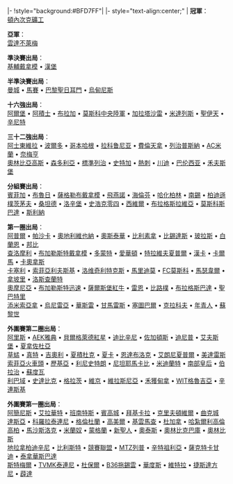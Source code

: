 <noinclude>{{fb start}}</noinclude>
|-
!style="background:#BFD7FF"| {{Tnavbar-header|'''[[2008/09賽季歐洲足協盃|2008年至2009年]][[歐洲足協盃|-{zh-hk:歐洲足協盃;zh-hans:欧洲联盟杯}-]]'''|UEFA Cup 2008-09}}
{{fb inner start}}
|- style="text-align:center;"
|
'''冠軍'''：<br>
[[頓內次克礦工足球俱樂部|頓內次克礦工]]

'''亞軍'''：<br>
[[不來梅沙洲體育俱樂部|雲達不萊梅]]

'''準決賽出局'''：<br>
[[基輔迪納摩足球俱樂部|基輔戴拿模]]&nbsp;•
[[汉堡体育俱乐部|漢堡]]


'''半準決賽出局'''：<br>
[[曼城足球會|曼城]]&nbsp;•
[[馬賽足球俱樂部|馬賽]]&nbsp;•
[[巴黎聖日耳曼足球俱樂部|巴黎聖日耳門]]&nbsp;•
[[烏迪內斯足球俱樂部|烏甸尼斯]]


'''十六強出局'''：<br>
[[奧爾堡體育俱樂部|阿爾堡]]&nbsp;•
[[阿賈克斯足球俱樂部|阿積士]]&nbsp;•
[[布拉加體育會|布拉加]]&nbsp;•
[[莫斯科中央陸軍足球俱樂部|莫斯科中央陸軍]]&nbsp;•
[[加拉塔薩雷體育俱樂部|加拉塔沙雷]]&nbsp;•
[[:en:Metalist Kharkiv|米達列斯]]&nbsp;•
[[聖艾蒂安足球俱樂部|聖伊天]]&nbsp;•
[[聖彼得堡澤尼特足球俱樂部|辛尼特]]


'''三十二強出局'''：<br>
[[阿斯頓維拉足球俱樂部|阿士東維拉]]&nbsp;•
[[波爾多足球俱樂部|波爾多]]&nbsp;•
[[哥本哈根足球會|哥本哈根]]&nbsp;•
[[拉科鲁尼亚体育俱乐部|拉科鲁尼亚]]&nbsp;•
[[佛羅倫斯足球俱樂部|費倫天拿]]&nbsp;•
[[:en:Lech Poznań|列治普斯納]]&nbsp;•
[[米蘭足球俱樂部|AC米蘭]]&nbsp;•
[[NEC奈梅亨足球俱樂部|奈梅亨]]<br>
[[奧林匹亞克斯足球俱樂部|奧林比亞高斯]]&nbsp;•
[[桑普多利亞足球俱樂部|森多利亞]]&nbsp;•
[[標準列日|標準列治]]&nbsp;•
[[斯圖加特足球俱樂部|史特加]]&nbsp;•
[[托特納姆熱刺足球俱樂部|熱刺]]&nbsp;•
[[特溫特足球俱樂部|川迪]]&nbsp;•
[[巴伦西亚足球俱乐部|巴伦西亚]]&nbsp;•
[[沃爾夫斯堡足球俱樂部|禾夫斯堡]]


'''分組賽出局'''：<br>
[[本菲卡足球俱樂部|賓菲加]]&nbsp;•
[[布魯日足球俱樂部|布魯日]]&nbsp;•
[[薩格勒布迪納摩足球俱樂部|薩格勒布戴拿模]]&nbsp;•
[[飛燕諾]]&nbsp;•
[[SC海倫芬|海倫芬]]&nbsp;•
[[柏林赫塔足球俱樂部|哈化柏林]]&nbsp;•
[[南錫足球俱樂部|南錫]]&nbsp;•
[[貝爾格勒游擊隊足球俱樂部|柏迪遜]]<br>
[[樸茨茅斯足球俱樂部|樸茨茅夫]]&nbsp;•
[[桑坦德競技|桑坦德]]&nbsp;•
[[洛辛堡足球俱樂部|洛辛堡]]&nbsp;•
[[沙爾克04足球俱樂部|史浩克零四]]&nbsp;•
[[塞維利亞足球俱樂部|西維爾]]&nbsp;•
[[布拉格斯拉維亞足球俱樂部|布拉格斯拉維亞]]&nbsp;•
[[莫斯科斯巴達克足球俱樂部|莫斯科斯巴達]]&nbsp;•
[[:en:MŠK Žilina|斯利納]]


'''第一圈出局'''：<br>
[[尼科西亞希臘人競技足球俱樂部|阿普爾]]&nbsp;•
[[:en:FC Artmedia Petržalka|帕沙卡]]&nbsp;•
[[奧地利維也納足球俱樂部|奧地利維也納]]&nbsp;•
[[:en:Baník Ostrava|奧斯泰華]]&nbsp;•
[[貝林佐納足球俱樂部|比利素拿]]&nbsp;•
[[貝西克塔斯體操俱樂部|比錫達斯]]&nbsp;•
[[:en:FK Borac Čačak|玻拉斯]]&nbsp;•
[[白蘭恩]]&nbsp;•
[[邦比足球會|邦比]]<br>
[[:en:Cherno More Varna|查洛摩利]]&nbsp;•
[[布加勒斯特迪納摩足球俱樂部|布加勒斯特戴拿模]]&nbsp;•
[[多特蒙德足球俱樂部|多蒙特]]&nbsp;•
[[埃弗頓足球俱樂部|愛華頓]]&nbsp;•
[[:en:Hapoel Tel Aviv F.C.|特拉維夫夏普爾]]&nbsp;•
[[:en:FC Honka|漢卡]]&nbsp;•
[[卡爾馬足球俱樂部|卡爾馬]]&nbsp;•
[[FBK卡奧拿斯|卡奧拿斯]]<br>
[[:en:Kayserispor|卡塞利]]&nbsp;•
[[索菲亞列夫斯基足球俱樂部|索菲亞利夫斯基]]&nbsp;•
[[洛维奇利特克斯]]&nbsp;•
[[馬里迪莫足球俱樂部|馬里迪莫]]&nbsp;•
[[莫斯科足球俱樂部|FC莫斯科]]&nbsp;•
[[馬瑟韋爾足球會|馬瑟韋爾]]&nbsp;•
[[拿坡里足球俱樂部|拿坡里]]&nbsp;•
[[:en:FC Nordsjælland|洛斯查蘭特]]<br>
[[:en:AC Omonia|奧摩尼亞]]&nbsp;•
[[:en:Rapid Bucureşti|布加勒斯特迅速]]&nbsp;•
[[薩爾斯堡紅牛足球俱樂部|薩爾斯堡紅牛]]&nbsp;•
[[雷恩足球俱樂部|雷恩]]&nbsp;•
[[斯拉文貝魯波足球俱樂部|比路樸]]&nbsp;•
[[布拉格斯巴達足球俱樂部|布拉格斯巴達]]&nbsp;•
[[:en:St Patrick's Athletic|聖巴特里]]<br>
[[:en:FC Timişoara|添米索亞拿]]&nbsp;•
[[:en:FC Unirea Voluntari Urziceni|烏尼雷亞]]&nbsp;•
[[:en:F.C. Vaslui|華斯雷]]&nbsp;•
[[:en:Vitória S.C.|甘馬雷斯]]&nbsp;•
[[塞圖巴爾足球會|塞圖巴爾]]&nbsp;•
[[維斯瓦克拉科夫足球俱樂部|克拉科夫]]&nbsp;•
[[伯爾尼年輕人體育俱樂部|年青人]]&nbsp;•
[[蘇黎世足球俱樂部|蘇黎世]]


'''外圍賽第二圈出局'''：<br>
[[:en:Aris Thessaloniki|阿里斯]]&nbsp;•
[[AEK雅典足球俱樂部|AEK雅典]]&nbsp;•
[[貝爾格勒紅星足球俱樂部|貝爾格萊德紅星]]&nbsp;•
[[德佈雷辛尼VSC|迪比辛尼]]&nbsp;•
[[佐加頓斯足球會|佐加頓斯]]&nbsp;•
[[:en:Dnipro Dnipropetrovsk|迪尼普]]&nbsp;•
[[埃爾夫斯堡足球俱樂部|艾夫斯堡]]&nbsp;•
[[:en:Fimleikafélag Hafnarfjarðar|夏拿佐杜亞]]<br>
[[蘇黎世草蜢足球俱樂部|草蜢]]&nbsp;•
[[KAA根特|真特]]&nbsp;•
[[吉奧利ETO足球俱樂部|吉奧利]]&nbsp;•
[[哈伊杜克足球俱樂部|夏積杜克]]&nbsp;•
[[哈卡足球俱樂部|夏卡]]&nbsp;•
[[:en:Interblock Ljubljana|恩達布洛克]]&nbsp;•
[[:en:Ironi Kiryat Shmona|艾朗尼夏普爾]]&nbsp;•
[[:en:Liepājas Metalurgs|美達雷斯]]<br>
[[:en:PFC Lokomotiv Sofia|索菲亞火車頭]]&nbsp;•
[[:en:Legia Warsaw|歷基亞]]&nbsp;•
[[利尼史特朗]]&nbsp;•
[[:en:Maccabi Netanya F.C.|尼坦耶馬卡比]]&nbsp;•
[[:en:FC Midtjylland|米迪蘭特]]&nbsp;•
[[南部皇后足球會|南部皇后]]&nbsp;•
[[:en:NK Široki Brijeg|伯拉治]]&nbsp;•
[[:en:FK Sūduva|蘇度瓦]]<br>
[[:en:Slovan Liberec|利巴域]]&nbsp;•
[[史達比克]]&nbsp;•
[[:en:Sturm Graz|格拉茨]]&nbsp;•
[[維京足球會|維京]]&nbsp;•
[[:en:KS Vllaznia|維拉斯尼亞]]&nbsp;•
[[伏伊伏丁那足球俱樂部|禾獲甸拿]]&nbsp;•
[[:en:FC WIT Georgia|WIT格魯吉亞]]&nbsp;•
[[:en:HŠK Zrinjski Mostar|辛連斯基]]


'''外圍賽第一圈出局'''：<br>

[[:en:ÍA Akranes|阿簡尼斯]]&nbsp;•
[[:en:Ararat Yerevan|艾拉華特]]&nbsp;•
[[:en:Banants|班南特斯]]&nbsp;•
[[:en:Bangor City|賓高城]]&nbsp;•
[[比爾基爾卡拉足球俱樂部|拜基卡拉]]&nbsp;•
[[:en:Cliftonville F.C.|克里夫頓維爾]]&nbsp;•
[[科克城足球俱樂部|曲克城]]<br>
[[:en:Dacia Chişinău|達斯亞]]&nbsp;•
[[塔林弗羅拉足球俱樂部|科羅拉泰連尼]]&nbsp;•
[[:en:Glentoran|格倫杜蘭]]&nbsp;•
[[:en:FC Gomel|高美爾]]&nbsp;•
[[:en:CS Grevenmacher|基雲馬查]]&nbsp;•
[[:en:A.C. Juvenes/Dogana|杜加拿]]&nbsp;•
[[:en:Khazar Lenkoran|哈紮爾利高倫]]<br>
[[:en:FC Koper|高柏]]&nbsp;•
[[馬爾薩什洛克足球俱樂部|馬沙斯洛克]]&nbsp;•
[[:en:FK Milano Kumanovo|米蘭奴]]&nbsp;•
[[:en:FK Mogren|蒙格蘭]]&nbsp;•
[[新聖人足球俱樂部|新聖人]]&nbsp;•
[[:en:Nistru Otaci|奧泰斯]]&nbsp;•
[[:en:Olimpik Baku|奧林比克巴庫]]&nbsp;•
[[:en:Olimps|奧林比斯]]<br>
[[:en:KF Partizani|地拉拿柏迪辛尼]]&nbsp;•
[[:en:FK Pelister|比利斯特]]&nbsp;•
[[:en:Racing FC Union Luxembourg|競賽聯盟]]&nbsp;•
[[MTZ萊普足球俱樂部|MTZ列普]]&nbsp;•
[[:en:UE Sant Julià|辛特祖利亞]]&nbsp;•
[[:en:FC Shakhter|薩克特卡甘迪]]&nbsp;•
[[:en:Spartak Trnava|泰拿華斯巴達]]<br>
[[EB/斯特雷穆尔|斯特梅爾]]&nbsp;•
[[TVMK塔林足球俱樂部|TVMK泰連尼]]&nbsp;•
[[:en:FC Tobol|杜保爾]]&nbsp;•
[[B36托爾斯港足球俱樂部|B36拖錫雲]]&nbsp;•
[[:en:FC Vaduz|華度斯]]&nbsp;•
[[:en:FK Vėtra|維特拉]]&nbsp;•
[[:en:FC Zestaponi|捷斯達方尼]]&nbsp;•
[[:en:FK Zeta|薜達]]

{{fb inner end}}
<noinclude>
{{fb end}}
{{using fb}}</noinclude>
